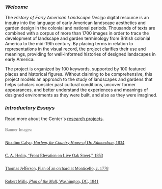 {{break}}
===''Welcome''===
The ''History of Early American Landscape Design'' digital resource is an inquiry into the language of early American landscape aesthetics and garden design in the colonial and national periods. Thousands of texts are combined with a corpus of more than 1700 images in order to trace the development of landscape and garden terminology from British colonial America to the mid-19th century. By placing terms in relation to representations in the visual record, the project clarifies their use and meanings, providing for well-informed histories of designed landscapes in early America.

The project is organized by 100 keywords, supported by 100 featured places and historical figures. Without claiming to be comprehensive, this project models an approach to the study of landscapes and gardens that helps scholars consider past cultural conditions, uncover former appearances, and better understand the experiences and meanings of designed environments as they were built, and also as they were imagined. 

{{break}}
{{Showcase main}}
{{break}}

===''Introductory Essays''===
{{:Essays}}
{{break}}
Read more about the Center's [https://www.nga.gov/research/casva/research-projects.html research projects].

<div style="font-size:14px; font-family: Georgia-serif; color:#777777; line-height:2em;">Banner Images:</div>

<div style="font-size:14px; font-family: Georgia-serif; line-height:2em;">[[:File:0464.jpg|Nicolino Calyo, ''Harlem, the Country House of Dr. Edmondson'', 1834]]<br>

<div style="font-size:14px; font-family: Georgia-serif;">[[:File:1213.jpg|C. A. Hedin, “Front Elevation on Live Oak Street,” 1853]]<br></div>

<div style="font-size:14px; font-family: Georgia-serif;">[[:File:0072.jpg|Thomas Jefferson, Plan of an orchard at Monticello, c. 1778]]<br></div>

<div style="font-size:14px; font-family: Georgia-serif;">[[:File:0033.jpg|Robert Mills, ''Plan of the Mall'', Washington, DC, 1841]]</div>
